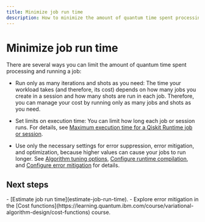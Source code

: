 ```yaml
---
title: Minimize job run time
description: How to minimize the amount of quantum time spent processing and running a job.
---
```


# Minimize job run time

There are several ways you can limit the amount of quantum time spent processing and running a job:

-   Run only as many iterations and shots as you need: The time your workload takes (and therefore, its cost) depends on how many jobs you create in a session and how many shots are run in each job. Therefore, you can manage your cost by running only as many jobs and shots as you need.

-   Set limits on execution time:  You can limit how long each job or session runs.  For details, see [Maximum execution time for a Qiskit Runtime job or session](max-execution-time).

-   Use only the necessary settings for error suppression, error mitigation, and optimization, because higher values can cause your jobs to run longer. See [Algorithm tuning options](advanced-runtime-options), [Configure runtime compilation](configure-runtime-compilation), and [Configure error mitigation](configure-error-mitigation) for details.

## Next steps

<Admonition type="tip" title="Recommendations">
    - [Estimate job run time](estimate-job-run-time).
    - Explore error mitigation in the  [Cost functions](https://learning.quantum.ibm.com/course/variational-algorithm-design/cost-functions) course.
</Admonition>
